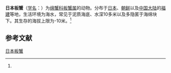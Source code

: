 {{Speciesbox
| name = 日本板蟹
| status = 
| status_system = 
| image = 
| genus = Petalomera
| species = japonica
| authority = (Henderson, 1888)<ref name='id11434'>{{cite web| url =http://www.bioinfo.cn/db05/BjdwSpecies.php?action=view&id=11434| title =日本板蟹| work =《中国动物物种编目数据库》| publisher =中国科学院微生物研究所| author =中国科学院动物研究所| accessdate =2009-04-28| deadurl =yes| archiveurl =https://web.archive.org/web/20160305022033/http://www.bioinfo.cn/db05/BjdwSpecies.php?action=view&id=11434| archivedate =2016-03-05}}</ref>
}}

'''日本板蟹'''（[[学名|学名]]：{{lang|la|''Petalomera japonica''}}）为[[绵蟹科|绵蟹科]][[板蟹属|板蟹属]]的动物。分布于[[日本|日本]]、[[朝鲜|朝鲜]]以及[[中国大陆|中国大陆]]的[[福建|福建]]等地，生活环境为海水，常见于泥质海底、水深10多米以及多隐匿于海绵块下。其生存的海拔上限为-10米。<ref name='id11434'/>

== 参考文献 ==
{{reflist}}

{{Wikispecies|Petalomera japonica}}
{{Taxonbar|from=Q11086411}}

[[Category:板蟹属|日本板蟹]]


{{螃蟹小作品}}